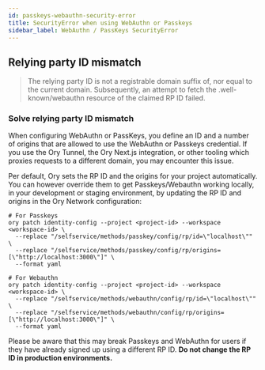 ```yaml
---
id: passkeys-webauthn-security-error
title: SecurityError when using WebAuthn or Passkeys
sidebar_label: WebAuthn / PassKeys SecurityError
---
```


## Relying party ID mismatch

> The relying party ID is not a registrable domain suffix of, nor equal to the current domain. Subsequently, an attempt to fetch
> the .well-known/webauthn resource of the claimed RP ID failed.

### Solve relying party ID mismatch

When configuring WebAuthn or PassKeys, you define an ID and a number of origins that are allowed to use the WebAuthn or Passkeys
credential. If you use the Ory Tunnel, the Ory Next.js integration, or other tooling which proxies requests to a different domain,
you may encounter this issue.

Per default, Ory sets the RP ID and the origins for your project automatically. You can however override them to get
Passkeys/Webauthn working locally, in your development or staging environment, by updating the RP ID and origins in the Ory
Network configuration:

```
# For Passkeys
ory patch identity-config --project <project-id> --workspace <workspace-id> \
  --replace "/selfservice/methods/passkey/config/rp/id=\"localhost\"" \
  --replace "/selfservice/methods/passkey/config/rp/origins=[\"http://localhost:3000\"]" \
  --format yaml

# For Webauthn
ory patch identity-config --project <project-id> --workspace <workspace-id> \
  --replace "/selfservice/methods/webauthn/config/rp/id=\"localhost\"" \
  --replace "/selfservice/methods/webauthn/config/rp/origins=[\"http://localhost:3000\"]" \
  --format yaml
```

Please be aware that this may break Passkeys and WebAuthn for users if they have already signed up using a different RP ID. **Do
not change the RP ID in production environments.**
